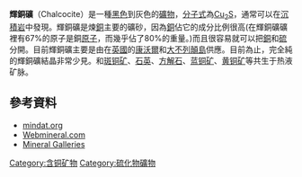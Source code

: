 {{Infobox mineral
| name        = 輝銅礦
| category    = 硫化物
| boxwidth    = 
| boxbgcolor  = 
| image       = Chalcocite.jpg
| caption     = 
| formula     = Cu<sub>2</sub>S
| molweight   = 159.16
| color       = 灰黑色
| habit       =稜柱狀或片狀帶有顆粒。
| system      =[[单斜晶系|单斜晶系]]
| twinning    = 
| cleavage    = 
| fracture    = 貝殼狀斷口 
| mohs        = 2.5 - 3
| luster      = 金屬光澤
| refractive  = 不透明
| opticalprop = 
| birefringence = 
| pleochroism = 
| streak      = 
| gravity     = 5.5 - 5.8
| melt        = 
| fusibility  = 2-2.5
| diagnostic  = 
| solubility  = 
| diaphaneity = 
| other       = 可切開
}}
'''輝銅礦'''（Chalcocite）是一種[[黑色|黑色]]到灰色的[[礦物|礦物]]，[[分子式|分子式]]為[[硫化亞銅|Cu<sub>2</sub>S]]，通常可以在[[沉積岩|沉積岩]]中發現。輝銅礦是煉[[銅|銅]]主要的礦砂，因為[[銅|銅]]佔它的成分比例很高(在輝銅礦礦裡有67%的原子是銅[[原子|原子]]，而幾乎佔了80%的重量。)而且很容易就可以把[[銅|銅]]和[[硫|硫]]分開。目前輝銅礦主要是由在[[英國|英國]]的[[康沃爾|康沃爾]]和[[大不列顛島|大不列顛島]]供應。目前為止，完全純的輝銅礦結晶非常少見。和[[斑铜矿|斑铜矿]]、[[石英|石英]]、[[方解石|方解石]]、[[蓝铜矿|蓝铜矿]]、[[黄铜矿|黄铜矿]]等共生于热液矿脉。
{{礦物小作品}}

== 參考資料 ==
* [http://www.mindat.org/min-962.html mindat.org] {{Wayback|url=http://www.mindat.org/min-962.html |date=20210428151615 }}{{En icon}}
* [http://webmineral.com/data/Chalcocite.shtml Webmineral.com] {{Wayback|url=http://webmineral.com/data/Chalcocite.shtml |date=20210421121511 }}{{En icon}}
* [https://web.archive.org/web/20041013111535/http://mineral.galleries.com/minerals/sulfides/chalcoci/chalcoci.htm Mineral Galleries]{{En icon}}

[[Category:含铜矿物|Category:含铜矿物]]
[[Category:硫化物礦物|Category:硫化物礦物]]